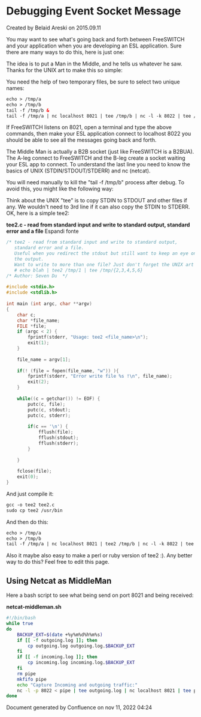 
# Debugging Event Socket Message 

 Created by  Belaid Areski on 2015.09.11

You may want to see what's going back and forth between FreeSWITCH and your application when you are developing an ESL application. Sure there are many ways to do this, here is just one:

The idea is to put a Man in the Middle, and he tells us whatever he saw. Thanks for the UNIX art to make this so simple:

You need the help of two temporary files, be sure to select two unique names:

```xml
echo > /tmp/a
echo > /tmp/b
tail -f /tmp/b &
tail -f /tmp/a | nc localhost 8021 | tee /tmp/b | nc -l -k 8022 | tee /tmp/a 
```

If FreeSWITCH listens on 8021, open a terminal and type the above commands, then make your ESL application connect to localhost 8022 you should be able to see all the messages going back and forth.

The Middle Man is actually a B2B socket (just like FreeSWITCH is a B2BUA). The A-leg connect to FreeSWITCH and the B-leg create a socket waiting your ESL app to connect. To understand the last line you need to know the basics of UNIX (STDIN/STDOUT/STDERR) and nc (netcat).

You will need manually to kill the "tail -f /tmp/b" process after debug. To avoid this, you might like the following way:

Think about the UNIX "tee" is to copy STDIN to STDOUT and other files if any. We wouldn't need to 3rd line if it can also copy the STDIN to STDERR. OK, here is a simple tee2:

**tee2.c - read from standard input and write to standard output, standard error and a file** Espandi fonte 

```cpp
/* tee2 - read from standard input and write to standard output, 
   standard error and a file.
   Useful when you redirect the stdout but still want to keep an eye on
   the output.
   Want to write to more than one file? Just don't forget the UNIX art
   # echo blah | tee2 /tmp/1 | tee /tmp/{2,3,4,5,6}
/* Author: Seven Du  */
 
#include <stdio.h>
#include <stdlib.h>
 
int main (int argc, char **argv)
{
    char c;
    char *file_name;
    FILE *file;
    if (argc < 2) {
        fprintf(stderr, "Usage: tee2 <file_name>\n");
        exit(1);
    }           
        
    file_name = argv[1];
    
    if(! (file = fopen(file_name, "w")) ){
        fprintf(stderr, "Error write file %s !\n", file_name);
        exit(2);
    }           
    
    while((c = getchar()) != EOF) {
        putc(c, file);
        putc(c, stdout);
        putc(c, stderr);
        
        if(c == '\n') {
            fflush(file);
            fflush(stdout);
            fflush(stderr);
        }
        
    }
    
    fclose(file);
    exit(0);
}
```

And just compile it:

```xml
gcc -o tee2 tee2.c
sudo cp tee2 /usr/bin
```

And then do this:

```xml
echo > /tmp/a
echo > /tmp/b
tail -f /tmp/a | nc localhost 8021 | tee2 /tmp/b | nc -l -k 8022 | tee /tmp/a
```

Also it maybe also easy to make a perl or ruby version of tee2 :). Any better way to do this? Feel free to edit this page.

## Using Netcat as MiddleMan

Here a bash script to see what being send on port 8021 and being received:

**netcat-middleman.sh**

```bash
#!/bin/bash
while true
do
    BACKUP_EXT=$(date +%y%m%d%h%m%s)
    if [[ -f outgoing.log ]]; then
        cp outgoing.log outgoing.log.$BACKUP_EXT
    fi
    if [[ -f incoming.log ]]; then
        cp incoming.log incoming.log.$BACKUP_EXT
    fi
    rm pipe
    mkfifo pipe
    echo "Capture Incoming and outgoing traffic:"
    nc -l -p 8022 < pipe | tee outgoing.log | nc localhost 8021 | tee pipe incoming.log
done
```

Document generated by Confluence on nov 11, 2022 04:24
